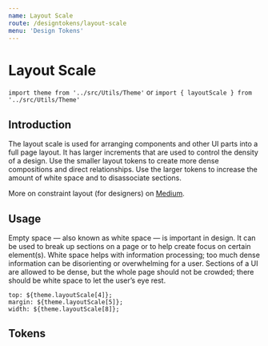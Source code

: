 ```yaml
---
name: Layout Scale
route: /designtokens/layout-scale
menu: 'Design Tokens'
---
```


<GlobalStyle />

# Layout Scale
```import theme from '../src/Utils/Theme'```
or
```import { layoutScale } from '../src/Utils/Theme'```


## Introduction
The layout scale is used for arranging components and other UI parts into a full page layout. It has larger increments that are used to control the density of a design. Use the smaller layout tokens to create more dense compositions and direct relationships. Use the larger tokens to increase the amount of white space and to disassociate sections.

More on constraint layout (for designers) on [Medium](https://medium.com/tap-to-dismiss/constraint-layout-for-designers-3c665cb4d074).


## Usage
Empty space — also known as white space — is important in design. It can be used to break up sections on a page or to help create focus on certain element(s). White space helps with information processing; too much dense information can be disorienting or overwhelming for a user. Sections of a UI are allowed to be dense, but the whole page should not be crowded; there should be white space to let the user’s eye rest.


```top: ${theme.layoutScale[4]};``` <br />
```margin: ${theme.layoutScale[5]};``` <br />
```width: ${theme.layoutScale[8]};```


## Tokens
<Scale />
